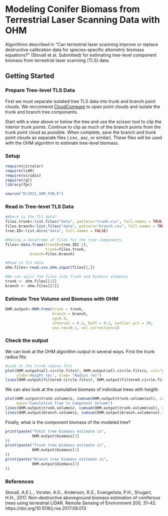

# Modeling Conifer Biomass from Terrestrial Laser Scanning Data with OHM
Algorithms described in "Can terrestrial laser scanning improve or replace destructive calibration data for species-specific allometric biomass equations?" (Stovall et al. Submitted) for estimating tree-level component biomass from terrestrial laser scanning (TLS) data. 

<!-- ## Installation -->
<!-- ```{r,echo=FALSE} -->
<!-- library(devtools) -->
<!-- devtools::install_github("aestovall/OHM") -->
<!-- ```     -->

## Getting Started

### Prepare Tree-level TLS Data
First we must separate isolated tree TLS data into trunk and branch point clouds. We reccomend [CloudCompare](https://www.danielgm.net/cc/]) to open point clouds and isolate the trunk and branch tree components. 

Start with a view above or below the tree and use the scissor tool to clip the interior trunk points. Continue to clip as much of the branch points from the trunk point cloud as possible. When complete, save the branch and trunk point clouds as separate files (.csv, .asc, or similar). These files will be used with the OHM algorithm to estimate tree-level biomass.

### Setup
```r
require(circular)
require(lidR)
require(viridis)
require(rgl)
library(fpc)

source("R/2021_OHM_FUN.R")

```

### Read in Tree-level TLS Data

```r
#Where is the TLS data?
files.trunk<-list.files("data", pattern="trunk.csv", full.names = TRUE, recursive=TRUE)
files.branch<-list.files("data", pattern="branch.csv", full.names = TRUE, recursive=TRUE)
tree.ID<-list.dirs("data", full.names = FALSE)

#Making a dataframe of files for the tree components
files<-data.frame(treeID=tree.ID[-1],
                  trunk=files.trunk,
           branch=files.branch)

#Read in TLS data
ohm.files<-read.csv.ohm.input(files[1,])

#We can split the files into trunk and biomass elements
trunk <- ohm.files[[1]]
branch <- ohm.files[[2]]
```

### Estimate Tree Volume and Biomass with OHM

```r
OHM.output<-OHM.tree(trunk = trunk,
                     branch = branch,
                     sg=0.4,
                     interval = 0.1, buff = 0.1, outlier_pct = 20,
                     vox.res=0.1, vol.correction=1)
```


### Check the output
We can look at the OHM algorithm output in several ways. First the trunk radius fits:
```r
#Look at the trunk radius fits
plot(OHM.output$all.circle.fits$r, OHM.output$all.circle.fits$z, col="grey", main='Trunk Radius Fits',
     ylab='Height (m)', xlab= "Radius (m)")
lines(OHM.output$filtered.circle.fits$r, OHM.output$filtered.circle.fits$z, col="forestgreen")
```



We can also look at the cumulative biomass of individual trees with height:
```r
plot(OHM.output$trunk.volume$z, cumsum(OHM.output$trunk.volume$vol), col="white", xlab='Height (m)', ylab= "Volume (m^3)", 
     main="Cumulative Tree \n Component Volume")
lines(OHM.output$trunk.volume$z, cumsum(OHM.output$trunk.volume$vol), col="brown")
lines(OHM.output$branch.volume$z, cumsum(OHM.output$branch.volume$vol.log), col="forestgreen")
```

Finally, what is the component biomass of the modeled tree? 
```r
print(paste("Total tree biomass estimate is",
            OHM.output$biomass[3]
))
print(paste("Trunk tree biomass estimate is",
            OHM.output$biomass[1]
))
print(paste("Branch tree biomass estimate is",
            OHM.output$biomass[2]
))
```


### References
Stovall, A.E.L., Vorster, A.G., Anderson, R.S., Evangelista, P.H., Shugart, H.H., 2017. Non-destructive aboveground biomass estimation of coniferous trees using terrestrial LiDAR. Remote Sensing of Environment 200, 31–42. https://doi.org/10.1016/j.rse.2017.08.013


